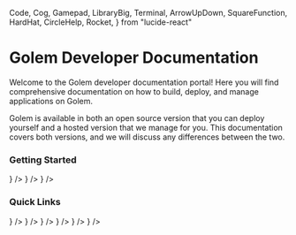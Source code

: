   Code,
  Cog,
  Gamepad,
  LibraryBig,
  Terminal,
  ArrowUpDown,
  SquareFunction,
  HardHat,
  CircleHelp,
  Rocket,
} from "lucide-react"

# Golem Developer Documentation

Welcome to the Golem developer documentation portal! Here you will find comprehensive documentation on how to build, deploy, and manage applications on Golem.

<Callout type="info">
  <div>
    Golem is available in both an open source version that you can deploy yourself and a hosted
    version that we manage for you. This documentation covers both versions, and we will discuss any
    differences between the two.
  </div>
</Callout>

### Getting Started

<Cards num={3}>
  <Card title="Why Golem?" href="/why-golem" icon={<GolemIcon />} />
  <Card title="Fundamentals" href="/fundamentals" icon={<HardHat />} />
  <Card title="Quickstart" href="/quickstart" icon={<Rocket />} />
</Cards>

### Quick Links

<Cards num={2}>
  <Card title="Develop" href="/develop" icon={<Code />} />
  <Card title="Deploy" href="/deploy" icon={<ArrowUpDown />} />
  <Card title="Invoke" href="/invoke/http" icon={<SquareFunction />} />
  <Card title="Operate" href="/operate/persistence" icon={<Cog />} />
  <Card title="CLI" href="/cli" icon={<Terminal />} />
  <Card title="REST API" href="/rest-api" icon={<LibraryBig />} />
</Cards>
